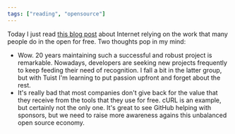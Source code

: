 ```yaml
---
tags: ["reading", "opensource"]
---
```


Today I just read [this blog post](https://onezero.medium.com/the-internet-relies-on-people-working-for-free-a79104a68bcc) about Internet relying on the work that many people do in the open for free. Two thoughts pop in my mind:

- Wow. 20 years maintaining such a successful and robust project is remarkable. Nowadays, developers are seeking new projects frequently to keep feeding their need of recognition. I fall a bit in the latter group, but with Tuist I'm learning to put passion upfront and forget about the rest.
- It's really bad that most companies don't give back for the value that they receive from the tools that they use for free. cURL is an example, but certainly not the only one. It's great to see GitHub helping with sponsors, but we need to raise more awareness agains this unbalanced open source economy.
